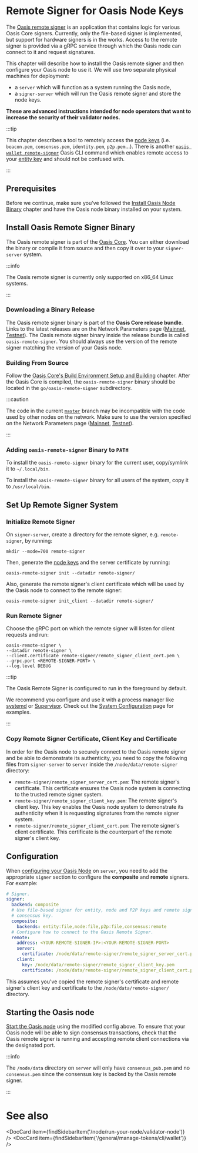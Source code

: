 
# Remote Signer for Oasis Node Keys

The [Oasis remote signer][oasis-core-remote-signer] is an application that
contains logic for various Oasis Core signers. Currently, only the file-based
signer is implemented, but support for hardware signers is in the works. Access
to the remote signer is provided via a gRPC service through which the Oasis node
can connect to it and request signatures.

This chapter will describe how to install the Oasis remote signer and then
configure your Oasis node to use it. We will use two separate physical machines
for deployment:

- a `server` which will function as a system running the Oasis node,
- a `signer-server` which will run the Oasis remote signer and store the node
  keys.

**These are advanced instructions intended for node operators that want to
increase the security of their validator nodes.**

:::tip

This chapter describes a tool to remotely access the [node keys] (i.e.
`beacon.pem`, `consensus.pem`, `identity.pem`, `p2p.pem`...). There is another
[`oasis wallet remote-signer`] Oasis CLI command which enables remote access to
your [entity key] and should not be confused with.

:::

[oasis-core-remote-signer]: https://github.com/oasisprotocol/oasis-core/tree/master/go/oasis-remote-signer
[node keys]: ../validator-node.mdx#node-keys
[entity key]: ../validator-node.mdx#initialize-entity
[validator-node]: ../validator-node.mdx
[discord]: ../../../get-involved/README.md
[`oasis wallet remote-signer`]: ../../../general/manage-tokens/cli/wallet.md#remote-signer

## Prerequisites

Before we continue, make sure you've followed the [Install Oasis Node Binary]
chapter and have the Oasis node binary installed on your system.

[Install Oasis Node Binary]: ../prerequisites/oasis-node.md

## Install Oasis Remote Signer Binary

The Oasis remote signer is part of the [Oasis Core][oasis-core-remote-signer].
You can either download the binary or compile it from source and then copy it
over to your `signer-server` system.

:::info

The Oasis remote signer is currently only supported on x86_64 Linux systems.

:::

### Downloading a Binary Release

The Oasis remote signer binary is part of the **Oasis Core release bundle**.
Links to the latest releases are on the Network Parameters page ([Mainnet],
[Testnet]). The Oasis remote signer binary inside the release bundle is called
`oasis-remote-signer`. You should always use the version of the remote signer
matching the version of your Oasis node.

[Mainnet]: ../../mainnet/README.md
[Testnet]: ../../testnet/README.md

### Building From Source

Follow the [Oasis Core's Build Environment Setup and Building][oasis-core-build]
chapter. After the Oasis Core is compiled, the `oasis-remote-signer` binary
should be located in the `go/oasis-remote-signer` subdirectory.

:::caution

The code in the current [`master`] branch may be incompatible with the code used
by other nodes on the network. Make sure to use the version specified on the
Network Parameters page ([Mainnet], [Testnet]).

:::

[oasis-core-build]: ../../../core/development-setup/build-environment-setup-and-building
[`master`]: https://github.com/oasisprotocol/oasis-core/tree/master/

### Adding `oasis-remote-signer` Binary to `PATH`

To install the `oasis-remote-signer` binary for the current user, copy/symlink
it to `~/.local/bin`.

To install the `oasis-remote-signer` binary for all users of the system, copy
it to `/usr/local/bin`.

## Set Up Remote Signer System

### Initialize Remote Signer

On `signer-server`, create a directory for the remote signer, e.g.
`remote-signer`, by running:

```
mkdir --mode=700 remote-signer
```

Then, generate the [node keys] and the server certificate by running:

```
oasis-remote-signer init --datadir remote-signer/
```

Also, generate the remote signer's client certificate which will be used by
the Oasis node to connect to the remote signer:

```
oasis-remote-signer init_client --datadir remote-signer/
```

### Run Remote Signer

Choose the gRPC port on which the remote signer will listen for client requests
and run:

```
oasis-remote-signer \
--datadir remote-signer \
--client.certificate remote-signer/remote_signer_client_cert.pem \
--grpc.port <REMOTE-SIGNER-PORT> \
--log.level DEBUG
```

:::tip

The Oasis Remote Signer is configured to run in the foreground by default.

We recommend you configure and use it with a process manager like [systemd] or
[Supervisor].  Check out the [System Configuration] page for examples.

:::

[systemd]: https://github.com/systemd/systemd
[Supervisor]: http://supervisord.org
[System Configuration]: ../prerequisites/system-configuration.mdx#create-a-user

### Copy Remote Signer Certificate, Client Key and Certificate

In order for the Oasis node to securely connect to the Oasis remote signer and
be able to demonstrate its authenticity, you need to copy the following files
from `signer-server` to `server` inside the `/node/data/remote-signer`
directory:

* `remote-signer/remote_signer_server_cert.pem`: The remote signer's
  certificate. This certificate ensures the Oasis node system is connecting to
  the trusted remote signer system.
* `remote-signer/remote_signer_client_key.pem`: The remote signer's client key.
  This key enables the Oasis node system to demonstrate its authenticity when it
  is requesting signatures from the remote signer system.
* `remote-signer/remote_signer_client_cert.pem`: The remote signer's client
  certificate. This certificate is the counterpart of the remote signer's client
  key.

## Configuration

When [configuring your Oasis Node](../validator-node.mdx#configuration)
on `server`, you need to add the appropriate `signer` section to configure the
**composite** and **remote** signers. For example:

```yaml
# Signer.
signer:
  backend: composite
  # Use file-based signer for entity, node and P2P keys and remote signer for the
  # consensus key.
  composite:
    backends: entity:file,node:file,p2p:file,consensus:remote
  # Configure how to connect to the Oasis Remote Signer.
  remote:
    address: <YOUR-REMOTE-SIGNER-IP>:<YOUR-REMOTE-SIGNER-PORT>
    server:
      certificate: /node/data/remote-signer/remote_signer_server_cert.pem
    client:
      key: /node/data/remote-signer/remote_signer_client_key.pem
      certificate: /node/data/remote-signer/remote_signer_client_cert.pem
```

This assumes you've copied the remote signer's certificate and remote signer's
client key and certificate to the `/node/data/remote-signer/` directory.

## Starting the Oasis node

[Start the Oasis node] using the modified config above. To ensure that your
Oasis node will be able to sign consensus transactions, check that the Oasis
remote signer is running and accepting remote client connections via the
designated port.

:::info

The `/node/data` directory on `server` will only have `consensus_pub.pem` and no
`consensus.pem` since the consensus key is backed by the Oasis remote signer.

:::

[Start the Oasis node]: ../validator-node.mdx#starting-the-oasis-node

# See also

<DocCard item={findSidebarItem('/node/run-your-node/validator-node')} />
<DocCard item={findSidebarItem('/general/manage-tokens/cli/wallet')} />

